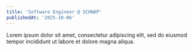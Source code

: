 ```yaml
---
title: 'Software Engineer @ SCHNAP'
publishedAt: '2025-10-06'
---
```


Lorem ipsum dolor sit amet, consectetur adipiscing elit, sed do eiusmod tempor incididunt ut labore et dolore magna aliqua.
